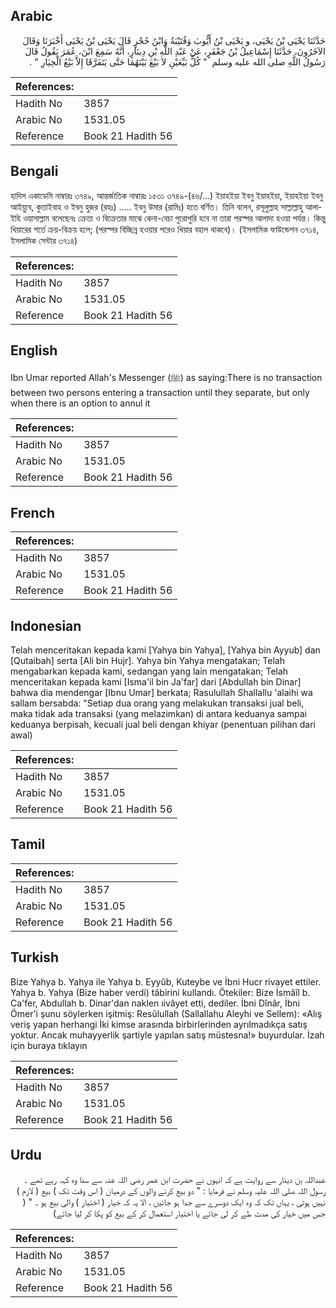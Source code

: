 ## Arabic


<div dir="rtl" lang="ar" style={{fontSize:'larger',backgroundColor:'#f8f9fa',padding:20}}>
حَدَّثَنَا يَحْيَى بْنُ يَحْيَى، و يَحْيَى بْنُ أَيُّوبَ وَقُتَيْبَةُ وَابْنُ حُجْرٍ قَالَ يَحْيَى بْنُ يَحْيَى أَخْبَرَنَا وَقَالَ الآخَرُونَ، حَدَّثَنَا إِسْمَاعِيلُ بْنُ جَعْفَرٍ، عَنْ عَبْدِ اللَّهِ بْنِ دِينَارٍ، أَنَّهُ سَمِعَ ابْنَ، عُمَرَ يَقُولُ قَالَ رَسُولُ اللَّهِ صلى الله عليه وسلم ‏ "‏ كُلُّ بَيِّعَيْنِ لاَ بَيْعَ بَيْنَهُمَا حَتَّى يَتَفَرَّقَا إِلاَّ بَيْعُ الْخِيَارِ ‏"‏ ‏.‏
</div>
<div style={{backgroundColor:'#f8f9fa',padding:20, marginBottom: 10}}><table> <thead> <tr> <th>References:</th> <th></th> </tr> </thead> <tbody><tr><td>Hadith No</td><td>3857</td></tr><tr><td>Arabic No</td><td>1531.05</td></tr><tr><td>Reference</td><td>Book 21 Hadith 56</td></tr></tbody></table></div>

## Bengali


<div dir="ltr" lang="bn" style={{fontSize:'larger',backgroundColor:'#f8f9fa',padding:20}}>
হাদিস একাডেমি নাম্বারঃ ৩৭৪৯, আন্তর্জাতিক নাম্বারঃ ১৫৩১ ৩৭৪৯-(৪৬/...) ইয়াহইয়া ইবনু ইয়াহইয়া, ইয়াহইয়া ইবনু আইয়্যুব, কুতাইবাহ ও ইবনু হুজর (রহঃ) ..... ইবনু উমার (রামিঃ) হতে বর্ণিত। তিনি বলেন, রসূলুল্লাহ সাল্লাল্লাহু আলাইহি ওয়াসাল্লাম বলেছেনঃ ক্রেতা ও বিক্রেতার মাঝে কেনা-বেচা পুরোপুরি হবে না তারা পরস্পর আলাদা হওয়া পর্যন্ত। কিন্তু খিয়ারের শর্তে ক্রয়-বিক্রয় হলে; (পরস্পর বিচ্ছিন্ন হওয়ার পরেও খিয়ার বহাল থাকবে)। (ইসলামিক ফাউন্ডেশন ৩৭১৪, ইসলামিক সেন্টার ৩৭১৪)
</div>
<div style={{backgroundColor:'#f8f9fa',padding:20, marginBottom: 10}}><table> <thead> <tr> <th>References:</th> <th></th> </tr> </thead> <tbody><tr><td>Hadith No</td><td>3857</td></tr><tr><td>Arabic No</td><td>1531.05</td></tr><tr><td>Reference</td><td>Book 21 Hadith 56</td></tr></tbody></table></div>

## English


<div dir="ltr" lang="en" style={{fontSize:'larger',backgroundColor:'#f8f9fa',padding:20}}>
Ibn Umar reported Allah's Messenger (ﷺ) as saying:There is no transaction between two persons entering a transaction until they separate, but only when there is an option to annul it
</div>
<div style={{backgroundColor:'#f8f9fa',padding:20, marginBottom: 10}}><table> <thead> <tr> <th>References:</th> <th></th> </tr> </thead> <tbody><tr><td>Hadith No</td><td>3857</td></tr><tr><td>Arabic No</td><td>1531.05</td></tr><tr><td>Reference</td><td>Book 21 Hadith 56</td></tr></tbody></table></div>

## French


<div dir="ltr" lang="fr" style={{fontSize:'larger',backgroundColor:'#f8f9fa',padding:20}}>

</div>
<div style={{backgroundColor:'#f8f9fa',padding:20, marginBottom: 10}}><table> <thead> <tr> <th>References:</th> <th></th> </tr> </thead> <tbody><tr><td>Hadith No</td><td>3857</td></tr><tr><td>Arabic No</td><td>1531.05</td></tr><tr><td>Reference</td><td>Book 21 Hadith 56</td></tr></tbody></table></div>

## Indonesian


<div dir="ltr" lang="id" style={{fontSize:'larger',backgroundColor:'#f8f9fa',padding:20}}>
Telah menceritakan kepada kami [Yahya bin Yahya], [Yahya bin Ayyub] dan [Qutaibah] serta [Ali bin Hujr]. Yahya bin Yahya mengatakan; Telah mengabarkan kepada kami, sedangan yang lain mengatakan; Telah menceritakan kepada kami [Isma'il bin Ja'far] dari [Abdullah bin Dinar] bahwa dia mendengar [Ibnu Umar] berkata; Rasulullah Shallallu 'alaihi wa sallam bersabda: "Setiap dua orang yang melakukan transaksi jual beli, maka tidak ada transaksi (yang melazimkan) di antara keduanya sampai keduanya berpisah, kecuali jual beli dengan khiyar (penentuan pilihan dari awal)
</div>
<div style={{backgroundColor:'#f8f9fa',padding:20, marginBottom: 10}}><table> <thead> <tr> <th>References:</th> <th></th> </tr> </thead> <tbody><tr><td>Hadith No</td><td>3857</td></tr><tr><td>Arabic No</td><td>1531.05</td></tr><tr><td>Reference</td><td>Book 21 Hadith 56</td></tr></tbody></table></div>

## Tamil


<div dir="ltr" lang="ta" style={{fontSize:'larger',backgroundColor:'#f8f9fa',padding:20}}>

</div>
<div style={{backgroundColor:'#f8f9fa',padding:20, marginBottom: 10}}><table> <thead> <tr> <th>References:</th> <th></th> </tr> </thead> <tbody><tr><td>Hadith No</td><td>3857</td></tr><tr><td>Arabic No</td><td>1531.05</td></tr><tr><td>Reference</td><td>Book 21 Hadith 56</td></tr></tbody></table></div>

## Turkish


<div dir="ltr" lang="tr" style={{fontSize:'larger',backgroundColor:'#f8f9fa',padding:20}}>
Bize Yahya b. Yahya ile Yahya b. Eyyûb, Kuteybe ve İbni Hucr rivayet ettiler. Yahya b. Yahya (Bize haber verdi) tâbirini kullandı. Ötekiler: Bize İsmâîl b. Ca'fer, Abdullah b. Dinar'dan naklen ıivâyet etti, dediler. İbni Dînâr, İbni Ömer'i şunu söylerken işitmiş: Resûlullah (Sallallahu Aleyhi ve Sellem): «Alış veriş yapan herhangi İki kimse arasında birbirlerinden ayrılmadıkça satış yoktur. Ancak muhayyerlik şartiyle yapılan satış müstesna!» buyurdular. İzah için buraya tıklayın
</div>
<div style={{backgroundColor:'#f8f9fa',padding:20, marginBottom: 10}}><table> <thead> <tr> <th>References:</th> <th></th> </tr> </thead> <tbody><tr><td>Hadith No</td><td>3857</td></tr><tr><td>Arabic No</td><td>1531.05</td></tr><tr><td>Reference</td><td>Book 21 Hadith 56</td></tr></tbody></table></div>

## Urdu


<div dir="rtl" lang="ur" style={{fontSize:'larger',backgroundColor:'#f8f9fa',padding:20}}>
عبداللہ بن دینار سے روایت ہے کہ انہوں نے حضرت ابن عمر رضی اللہ عنہ سے سنا وہ کہہ رہے تھے ۔ رسول اللہ صلی اللہ علیہ وسلم نے فرمایا : " دو بیع کرنے والوں کے درمیان ( اس وقت تک ) بیع ( لازم ) نہیں ہوتی ، یہاں تک کہ وہ ایک دوسرے سے جدا ہو جائیں ، الا یہ کہ خیار ( اختیار ) والی بیع ہو ۔ " ( جس میں خیار کی مدت طے کر لی جائے یا اختیار استعمال کر کے بیع کو پکا کر لیا جائے)
</div>
<div style={{backgroundColor:'#f8f9fa',padding:20, marginBottom: 10}}><table> <thead> <tr> <th>References:</th> <th></th> </tr> </thead> <tbody><tr><td>Hadith No</td><td>3857</td></tr><tr><td>Arabic No</td><td>1531.05</td></tr><tr><td>Reference</td><td>Book 21 Hadith 56</td></tr></tbody></table></div>